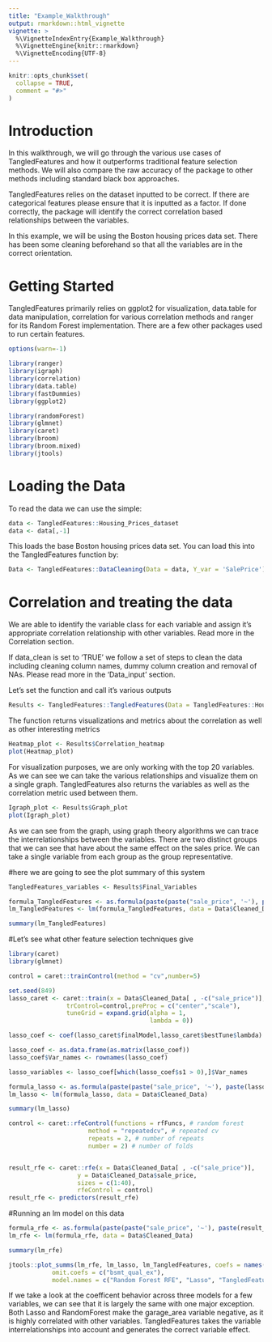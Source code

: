 ```yaml
---
title: "Example_Walkthrough"
output: rmarkdown::html_vignette
vignette: >
  %\VignetteIndexEntry{Example_Walkthrough}
  %\VignetteEngine{knitr::rmarkdown}
  %\VignetteEncoding{UTF-8}
---
```


```r
knitr::opts_chunk$set(
  collapse = TRUE,
  comment = "#>"
)
```


# Introduction
In this walkthrough, we will go through the various use cases of TangledFeatures and how it outperforms traditional feature selection methods. We will also compare the raw accuracy of the package to other methods including standard black box approaches. 

TangledFeatures relies on the dataset inputted to be correct. If there are categorical features please ensure that it is inputted as a factor. If done correctly, the package will identify the correct correlation based relationships between the variables. 

In this example, we will be using the Boston housing prices data set. There has been some cleaning beforehand so that all the variables are in the correct orientation. 

# Getting Started 
TangledFeatures primarily relies on ggplot2 for visualization, data.table for data manipulation, correlation for various correlation methods and ranger for its Random Forest implementation. There are a few other packages used to run certain features. 

```r
options(warn=-1)

library(ranger)
library(igraph)
library(correlation)
library(data.table)
library(fastDummies)
library(ggplot2)

library(randomForest)
library(glmnet)
library(caret)
library(broom)
library(broom.mixed)
library(jtools)   
```

# Loading the Data
To read the data we can use the simple: 

```r
data <- TangledFeatures::Housing_Prices_dataset
data <- data[,-1]
```

This loads the base Boston housing prices data set. You can load this into the TangledFeatures function by:

```r
Data <- TangledFeatures::DataCleaning(Data = data, Y_var = 'SalePrice')
```

# Correlation and treating the data
We are able to identify the variable class for each variable and assign it's appropriate correlation relationship with other variables. Read more in the Correlation section.

If data_clean is set to 'TRUE' we follow a set of steps to clean the data including cleaning column names, dummy column creation and removal of NAs. Please read more in the 'Data_input' section.

Let's set the function and call it's various outputs 
```r
Results <- TangledFeatures::TangledFeatures(Data = TangledFeatures::Housing_Prices_dataset[,-1], Y_var = 'SalePrice', Focus_variables = list(), corr_cutoff = 0.85, RF_coverage = 0.95,  plot = TRUE, fast_calculation = FALSE, cor1 = 'pearson', cor2 = 'polychoric', cor3 = 'spearman')
```

The function returns visualizations and metrics about the correlation as well as other interesting metrics 

```r
Heatmap_plot <- Results$Correlation_heatmap
plot(Heatmap_plot)
```

For visualization purposes, we are only working with the top 20 variables. As we can see we can take the various relationships and visualize them on a single graph. TangledFeatures also returns the variables as well as the correlation metric used between them. 


```r
Igraph_plot <- Results$Graph_plot
plot(Igraph_plot)
```

As we can see from the graph, using graph theory algorithms we can trace the interrelationships between the variables. There are two distinct groups that we can see that have about the same effect on the sales price. We can take a single variable from each group as the group representative. 


#here we are going to see the plot summary of this system
```r
TangledFeatures_variables <- Results$Final_Variables
```

```r
formula_TangledFeatures <- as.formula(paste(paste("sale_price", '~'), paste(TangledFeatures_variables, collapse = "+")))
lm_TangledFeatures <- lm(formula_TangledFeatures, data = Data$Cleaned_Data)

summary(lm_TangledFeatures)
```

#Let's see what other feature selection techniques give 

```r
library(caret)
library(glmnet)

control = caret::trainControl(method = "cv",number=5)

set.seed(849)
lasso_caret <- caret::train(x = Data$Cleaned_Data[ , -c("sale_price")], y = Data$Cleaned_Data$sale_price, method = "glmnet",
                trControl=control,preProc = c("center","scale"),
                tuneGrid = expand.grid(alpha = 1,
                                       lambda = 0))

lasso_coef <- coef(lasso_caret$finalModel,lasso_caret$bestTune$lambda)
```

```r
lasso_coef <- as.data.frame(as.matrix(lasso_coef))
lasso_coef$Var_names <- rownames(lasso_coef) 

lasso_variables <- lasso_coef[which(lasso_coef$s1 > 0),]$Var_names

formula_lasso <- as.formula(paste(paste("sale_price", '~'), paste(lasso_variables[-1], collapse = "+")))
lm_lasso <- lm(formula_lasso, data = Data$Cleaned_Data)

summary(lm_lasso)
```



```r


control <- caret::rfeControl(functions = rfFuncs, # random forest
                      method = "repeatedcv", # repeated cv
                      repeats = 2, # number of repeats
                      number = 2) # number of folds


result_rfe <- caret::rfe(x = Data$Cleaned_Data[ , -c("sale_price")], 
                   y = Data$Cleaned_Data$sale_price, 
                   sizes = c(1:40),
                   rfeControl = control)
result_rfe <- predictors(result_rfe)
```

#Running an lm model on this data
```r
formula_rfe <- as.formula(paste(paste("sale_price", '~'), paste(result_rfe, collapse = "+")))
lm_rfe <- lm(formula_rfe, data = Data$Cleaned_Data)

summary(lm_rfe)
```
```r
jtools::plot_summs(lm_rfe, lm_lasso, lm_TangledFeatures, coefs = names(lm_TangledFeatures$coef)[-c(1:2, 8)], 
            omit.coefs = c("bsmt_qual_ex"),
            model.names = c("Random Forest RFE", "Lasso", "TangledFeatures"))
```

If we take a look at the coefficent behavior across three models for a few variables, we can see that it is largely the same with one major exception. Both Lasso and RandomForest make the garage_area variable negative, as it is highly correlated with other variables. TangledFeatures takes the variable interrelationships into account and generates the correct variable effect. 

